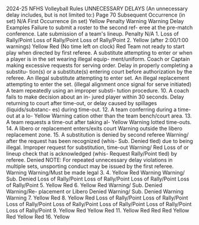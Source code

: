 2024-25 NFHS Volleyball Rules UNNECESSARY DELAYS (An unnecessary delay includes, but is not limited to:) Page 70 Subsequent Occurrence (in set) N/A First Occurrence (in set) Yellow Penalty Warning Warning Delay Examples Failure to submit a roster to the second ref- eree at the pre-match conference. Late submission of a team's lineup. Penalty N/A 1. Loss of Rally/Point Loss of Rally/Point Loss of Rally/Point 2. Yellow (after 2:00/1:00 warnings) Yellow Red (No time left on clock) Red Team not ready to start play when directed by first referee. A substitute attempting to enter or when a player is in the set wearing illegal equip- ment/uniform. Coach or Captain making excessive requests for serving order. Delay in properly completing a substitu- tion(s) or a substitute(s) entering court before authorization by the referee. An illegal substitute attempting to enter set. An illegal replacement attempting to enter the set. (illegal alignment once signal for serve initiated) A team repeatedly using an improper substi- tution procedure. 10. A coach fails to make decision about an in- jured player within 30 seconds. Delay returning to court after time-out, or delay caused by spillages (liquids/substanc- es) during time-out. 12. A team conferring during a time-out at a lo- Yellow Warning cation other than the team bench/court area. 13. A team requests a time-out after taking al- Yellow Warning lotted time-outs. 14. A libero or replacement enters/exits court Warning outside the libero replacement zone. 15. A substitution is denied by second referee Warning/ after the request has been recognized (whis- Sub. Denied tled) due to being illegal. Improper request for substitution, time-out Warning/ Red Loss of or lineup check that is acknowledged (whis- Request Rally/Point tled) by referee. Denied NOTE: For repeated unnecessary delay violations in multiple sets, unsporting conduct may be issued by the first referee. Warning Warning/Must be made legal 3. 4. Yellow Red Warning Warning/ Sub. Denied Loss of Rally/Point Loss of Rally/Point Loss of Rally/Point Loss of Rally/Point 5. Yellow Red 6. Yellow Red Warning/ Sub. Denied Warning/Re- placement or Libero Denied Warning/ Sub. Denied Warning Warning 7. Yellow Red 8. Yellow Red Loss of Rally/Point Loss of Rally/Point Loss of Rally/Point Loss of Rally/Point Loss of Rally/Point Loss of Rally/Point Loss of Rally/Point 9. Yellow Red Yellow Red 11. Yellow Red Red Red Yellow Red Yellow Red 16. Yellow